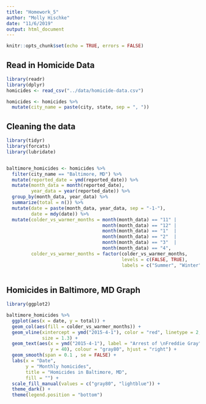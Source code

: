 ```yaml
---
title: "Homework_5"
author: "Molly Hischke"
date: "11/6/2019"
output: html_document
---
```


```r
knitr::opts_chunk$set(echo = TRUE, errors = FALSE)
```

## Read in Homicide Data

```r
library(readr)
library(dplyr)
homicides <- read_csv("../data/homicide-data.csv")

homicides <- homicides %>% 
  mutate(city_name = paste(city, state, sep = ", "))

```

## Cleaning the data

```r
library(tidyr)
library(forcats)
library(lubridate)


baltimore_homicides <- homicides %>% 
  filter(city_name == "Baltimore, MD") %>% 
  mutate(reported_date = ymd(reported_date)) %>% 
  mutate(month_data = month(reported_date),
         year_data = year(reported_date)) %>% 
  group_by(month_data, year_data) %>% 
  summarize(total = n()) %>% 
  mutate(date = paste(month_data, year_data, sep = "-1-"),
         date = mdy(date)) %>% 
  mutate(colder_vs_warmer_months = month(month_data) == "11" |
                                   month(month_data) == "12" |
                                   month(month_data) == "1"  |
                                   month(month_data) == "2"  |
                                   month(month_data) == "3"  |
                                   month(month_data) == "4",
         colder_vs_warmer_months = factor(colder_vs_warmer_months, 
                                          levels = c(FALSE, TRUE),
                                          labels = c("Summer", "Winter")))
         

```

## Homicides in Baltimore, MD Graph

```r
library(ggplot2)

baltimore_homicides %>% 
  ggplot(aes(x = date, y = total)) +
  geom_col(aes(fill = colder_vs_warmer_months)) +
  geom_vline(xintercept = ymd("2015-4-1"), color = "red", linetype = 2, 
             size = 1.3) +
  geom_text(aes(x = ymd("2015-4-1"), label = "Arrest of \nFreddie Gray", 
                y = 40), colour = "gray80", hjust = "right") +
  geom_smooth(span = 0.1 , se = FALSE) + 
  labs(x = "Date",
       y = "Monthly homicides",
       title = "Homicides in Baltimore, MD",
       fill = "") +
  scale_fill_manual(values = c("gray80", "lightblue")) + 
  theme_dark() +
  theme(legend.position = "bottom") 

```

